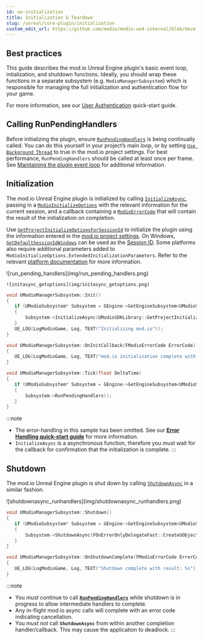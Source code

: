 ```yaml
---
id: ue-initialization
title: Initialization & Teardown
slug: /unreal/core-plugin/initialization
custom_edit_url: https://github.com/modio/modio-ue4-internal/blob/develop/Plugins/Modio/Doc/doc_root/en-us/getting-started/initialization.mdx
---
```



## Best practices

This guide describes the mod.io Unreal Engine plugin's basic event loop, intialization, and shutdown functions.  Ideally, you should wrap these functions in a separate subsystem (e.g. `ModioManagerSubsystem`) which is responsible for managing the full initialization and authentication flow for your game.  

For more information, see our [User Authentication](user-authentication) quick-start guide.

## Calling RunPendingHandlers
Before initializing the plugin, ensure [`RunPendingHandlers`](/unreal/refdocs/#run-pending-handlers) is being continually called. You can do this yourself in your project’s main loop, or by setting [`Use Background Thread`](/unreal/installation-and-setup/#using-a-background-thread) to true in the mod.io project settings.  For best performance, `RunPendingHandlers` should be called at least once per frame. See [Maintaining the plugin event loop](/unreal/core-plugin/plugin-structure/#maintaining-the-plugin-event-loop) for additional information.

## Initialization
The mod.io Unreal Engine plugin is initialized by calling [`InitializeAsync`](/unreal/refdocs/#initializeasync), passing in a [`ModioInitializeOptions`](/unreal/refdocs/#modioinitializeoptions) with the relevant information for the current session, and a callback containing a [`ModioErrorCode`](/unreal/refdocs/#modioerrorcode) that will contain the result of the initialization on completion.  

Use [`GetProjectInitializeOptionsForSessionId`](/unreal/refdocs/#get-project-initialize-options-for-session-id) to initialize the plugin using the information entered in the [mod.io project settings](/unreal/installation-and-setup/#plugin-configuration).  On Windows, [`GetDefaultSessionIdWindows`](/unreal/refdocs/#get-default-session-id-windows) can be used as the [Session ID](/unreal/core-plugin/plugin-structure/#session-ids).  Some platforms also require additional parameters added to `ModioInitializeOptions.ExtendedInitializationParameters`.  Refer to the relevant [platform documentation](/platforms/) for more information.

<Tabs groupId="languages">
<TabItem value="blueprint" label="Blueprint">
  	![run_pending_handlers](img/run_pending_handlers.png)

	![initasync_getoptions](img/initasync_getoptions.png)
  </TabItem>
  <TabItem value="cpp" label="C++">

 ```cpp
void UModioManagerSubsystem::Init()
{	
	if (UModioSubsystem* Subsystem = GEngine->GetEngineSubsystem<UModioSubsystem>())
	{
		Subsystem->InitializeAsync(UModioSDKLibrary::GetProjectInitializeOptionsForSessionId(UModioSDKLibrary::GetDefaultSessionIdWindows()), FOnErrorOnlyDelegateFast::CreateUObject(this, &UModioManagerSubsystem::OnInitCallback));
	}
	UE_LOG(LogModioGame, Log, TEXT("Initializing mod.io"));
}

void UModioManagerSubsystem::OnInitCallback(FModioErrorCode ErrorCode)
{
    UE_LOG(LogModioGame, Log, TEXT("mod.io initialization complete with result: %s"), *ErrorCode.GetErrorMessage());
}

void UModioManagerSubsystem::Tick(float DeltaTime)
{
	if (UModioSubsystem* Subsystem = GEngine->GetEngineSubsystem<UModioSubsystem>())
	{
		Subsystem->RunPendingHandlers();
	}
}
```
  </TabItem>
</Tabs>


:::note
* The error-handling in this sample has been omitted. See our [**Error Handling quick-start guide**](error-handling) for more information. 
* `InitializeAsync` is a asynchronous function, therefore you *must* wait for the callback for confirmation that the initialization is complete.
:::

## Shutdown

The mod.io Unreal Engine plugin is shut down by calling [`ShutdownAsync`](/unreal/refdocs/#shutdownasync) in a similar fashion.

<Tabs groupId="languages">
  <TabItem value="blueprint" label="Blueprint">
![shutdownasync_runhandlers](img/shutdownasync_runhandlers.png)
  </TabItem>
  <TabItem value="cpp" label="C++">

 ```cpp
void UModioManagerSubsystem::Shutdown()
{
	if (UModioSubsystem* Subsystem = GEngine->GetEngineSubsystem<UModioSubsystem>())
	{
		Subsystem->ShutdownAsync(FOnErrorOnlyDelegateFast::CreateUObject(this, &UModioManagerSubsystem::OnShutdownComplete));
	}
}

void UModioManagerSubsystem::OnShutdownComplete(FModioErrorCode ErrorCode)
{
	UE_LOG(LogModioGame, Log, TEXT("Shutdown complete with result: %s"), *ErrorCode.GetErrorMessage());
}
```

  </TabItem>
</Tabs>


:::note
* You *must* continue to call [**`RunPendingHandlers`**](/unreal/refdocs/#run-pending-handlers) while shutdown is in progress to allow intermediate handlers to complete.
* Any in-flight mod.io async calls will complete with an error code indicating cancellation.
* You *must not* call **`ShutdownAsync`** from within another completion handler/callback. This may cause the application to deadlock. 
:::
